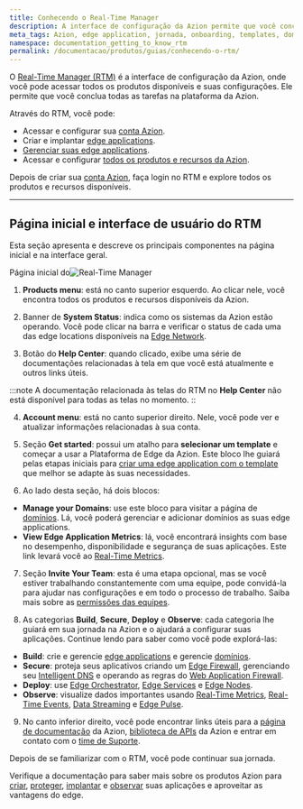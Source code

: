 ```yaml
---
title: Conhecendo o Real-Time Manager
description: A interface de configuração da Azion permite que você conclua todas as tarefas na plataforma.
meta_tags: Azion, edge application, jornada, onboarding, templates, domínios, tráfego
namespace: documentation_getting_to_know_rtm
permalink: /documentacao/produtos/guias/conhecendo-o-rtm/
---
```


O [Real-Time Manager (RTM)](https://manager.azion.com/) é a interface de configuração da Azion, onde você pode acessar todos os produtos disponíveis e suas configurações. Ele permite que você conclua todas as tarefas na plataforma da Azion.

Através do RTM, você pode:

- Acessar e configurar sua [conta Azion](/pt-br/documentacao/produtos/gestao-de-contas/criar-conta/).
- Criar e implantar [edge applications](/pt-br/documentacao/produtos/edge-application/).
- [Gerenciar suas edge applications](/en/documentation/products/guides/build/configure-main-settings/).
- Acessar e configurar [todos os produtos e recursos da Azion](/pt-br/documentacao/).

Depois de criar sua [conta Azion](/pt-br/documentacao/produtos/gestao-de-contas/criar-conta/), faça login no RTM e explore todos os produtos e recursos disponíveis.

---

## Página inicial e interface de usuário do RTM

Esta seção apresenta e descreve os principais componentes na página inicial e na interface geral.

Página inicial do![ Real-Time Manager]()

1. **Products menu**: está no canto superior esquerdo. Ao clicar nele, você encontra todos os produtos e recursos disponíveis da Azion.

2. Banner de **System Status**: indica como os sistemas da Azion estão operando. Você pode clicar na barra e verificar o status de cada uma das edge locations disponíveis na [Edge Network](https://www.azion.com/pt-br/produtos/edge-network/).

3. Botão do **Help Center**: quando clicado, exibe uma série de documentações relacionadas à tela em que você está atualmente e outros links úteis.

:::note
A documentação relacionada às telas do RTM no **Help Center** não está disponível para todas as telas no momento.
::

4. **Account menu**: está no canto superior direito. Nele, você pode ver e atualizar informações relacionadas à sua conta.

5. Seção **Get started**: possui um atalho para **selecionar um template** e começar a usar a Plataforma de Edge da Azion. Este bloco lhe guiará pelas etapas iniciais para [criar uma edge application com o template](/pt-br/documentacao/produtos/comecar-com-um-template/) que melhor se adapte às suas necessidades.

6. Ao lado desta seção, há dois blocos:
- **Manage your Domains**: use este bloco para visitar a página de [domínios](/pt-br/documentacao/produtos/edge-application/domains/). Lá, você poderá gerenciar e adicionar domínios as suas edge applications.
- **View Edge Application Metrics**: lá, você encontrará insights com base no desempenho, disponibilidade e segurança de suas aplicações. Este link levará você ao [Real-Time Metrics](/pt-br/documentacao/produtos/real-time-metrics/).

7. Seção **Invite Your Team**: esta é uma etapa opcional, mas se você estiver trabalhando constantemente com uma equipe, pode convidá-la para ajudar nas configurações e em todo o processo de trabalho. Saiba mais sobre as [permissões das equipes](/pt-br/documentacao/produtos/gestao-de-contas/teams-permissions/).

8. As categorias **Build**, **Secure**, **Deploy** e **Observe**: cada categoria lhe guiará em sua jornada na Azion e o ajudará a configurar suas aplicações. Continue lendo para saber como você pode explorá-las:

- **Build**: crie e gerencie [edge applications](/pt-br/documentacao/produtos/edge-application/) e gerencie [domínios](/pt-br/documentacao/produtos/edge-application/domains/).
- **Secure**: proteja seus aplicativos criando um [Edge Firewall](/pt-br/documentacao/produtos/edge-firewall/), gerenciando seu [Intelligent DNS](/pt-br/documentacao/produtos/intelligent-dns/) e operando as regras do [Web Application Firewall](/pt-br/documentacao/produtos/edge-firewall/web-application-firewall/).
- **Deploy**: use [Edge Orchestrator](/pt-br/documentacao/produtos/edge-orchestrator/), [Edge Services](/pt-br/documentacao/produtos/edge-orchestrator/edge-services/) e [Edge Nodes](/pt-br/documentacao/produtos/edge-orchestrator/edge-node/).
- **Observe**: visualize dados importantes usando [Real-Time Metrics](/pt-br/documentacao/produtos/real-time-metrics/), [Real-Time Events](/pt-br/documentacao/produtos/real-time-events/), [Data Streaming](/pt-br/documentacao/produtos/data-streaming/) e [Edge Pulse](pt-br/documentacao/produtos/edge-pulse/).

9. No canto inferior direito, você pode encontrar links úteis para a [página de documentação](/pt-br/documentacao/) da Azion, [biblioteca de APIs](https://api.azion.com/) da Azion e entrar em contato com o [time de Suporte](https://tickets.azion.com/en/support/login).

Depois de se familiarizar com o RTM, você pode continuar sua jornada.

Verifique a documentação para saber mais sobre os produtos Azion para [criar](/pt-br/documentacao/produtos/build/), [proteger](/pt-br/documentacao/produtos/secure/), [implantar](/pt-br/documentacao/produtos/deploy/) e [observar](/pt-br/documentacao/produtos/observe/) suas aplicações e aproveitar as vantagens do edge.
